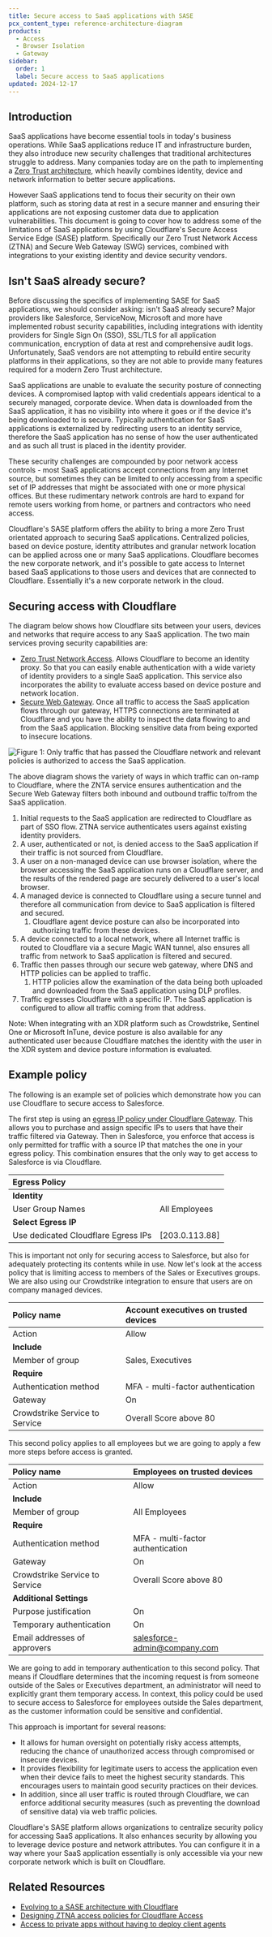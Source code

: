 ```yaml
---
title: Secure access to SaaS applications with SASE
pcx_content_type: reference-architecture-diagram
products:
  - Access
  - Browser Isolation
  - Gateway
sidebar:
  order: 1
  label: Secure access to SaaS applications
updated: 2024-12-17
---
```


## Introduction

SaaS applications have become essential tools in today's business operations. While SaaS applications reduce IT and infrastructure burden, they also introduce new security challenges that traditional architectures struggle to address. Many companies today are on the path to implementing a [Zero Trust architecture](https://zerotrustroadmap.org/), which heavily combines identity, device and network information to better secure applications.

However SaaS applications tend to focus their security on their own platform, such as storing data at rest in a secure manner and ensuring their applications are not exposing customer data due to application vulnerabilities. This document is going to cover how to address some of the limitations of SaaS applications by using Cloudflare's Secure Access Service Edge (SASE) platform. Specifically our Zero Trust Network Access (ZTNA) and Secure Web Gateway (SWG) services, combined with integrations to your existing identity and device security vendors.

## Isn't SaaS already secure?

Before discussing the specifics of implementing SASE for SaaS applications, we should consider asking: isn't SaaS already secure? Major providers like Salesforce, ServiceNow, Microsoft and more have implemented robust security capabilities, including integrations with identity providers for Single Sign On (SSO), SSL/TLS for all application communication, encryption of data at rest and comprehensive audit logs. Unfortunately, SaaS vendors are not attempting to rebuild entire security platforms in their applications, so they are not able to provide many features required for a modern Zero Trust architecture.

SaaS applications are unable to evaluate the security posture of connecting devices. A compromised laptop with valid credentials appears identical to a securely managed, corporate device. When data is downloaded from the SaaS application, it has no visibility into where it goes or if the device it's being downloaded to is secure. Typically authentication for SaaS applications is externalized by redirecting users to an identity service, therefore the SaaS application has no sense of how the user authenticated and as such all trust is placed in the identity provider.

These security challenges are compounded by poor network access controls \- most SaaS applications accept connections from any Internet source, but sometimes they can be limited to only accessing from a specific set of IP addresses that might be associated with one or more physical offices. But these rudimentary network controls are hard to expand for remote users working from home, or partners and contractors who need access.

Cloudflare's SASE platform offers the ability to bring a more Zero Trust orientated approach to securing SaaS applications. Centralized policies, based on device posture, identity attributes and granular network location can be applied across one or many SaaS applications. Cloudflare becomes the new corporate network, and it's possible to gate access to Internet based SaaS applications to those users and devices that are connected to Cloudflare. Essentially it's a new corporate network in the cloud.

## Securing access with Cloudflare

The diagram below shows how Cloudflare sits between your users, devices and networks that require access to any SaaS application. The two main services proving security capabilities are:

- [Zero Trust Network Access](/cloudflare-one/policies/access/). Allows Cloudflare to become an identity proxy. So that you can easily enable authentication with a wide variety of identity providers to a single SaaS application. This service also incorporates the ability to evaluate access based on device posture and network location.
- [Secure Web Gateway](/cloudflare-one/policies/gateway/). Once all traffic to access the SaaS application flows through our gateway, HTTPS connections are terminated at Cloudflare and you have the ability to inspect the data flowing to and from the SaaS application. Blocking sensitive data from being exported to insecure locations.

![Figure 1: Only traffic that has passed the Cloudflare network and relevant policies is authorized to access the SaaS application.](~/assets/images/reference-architecture/secure-access-to-saas-applications-with-sase/figure1.svg "Figure 1: Only traffic that has passed the Cloudflare network and relevant policies is authorized to access the SaaS application.")

The above diagram shows the variety of ways in which traffic can on-ramp to Cloudflare, where the ZNTA service ensures authentication and the Secure Web Gateway filters both inbound and outbound traffic to/from the SaaS application.

1. Initial requests to the SaaS application are redirected to Cloudflare as part of SSO flow. ZTNA service authenticates users against existing identity providers.
2. A user, authenticated or not, is denied access to the SaaS application if their traffic is not sourced from Cloudflare.
3. A user on a non-managed device can use browser isolation, where the browser accessing the SaaS application runs on a Cloudflare server, and the results of the rendered page are securely delivered to a user's local browser.
4. A managed device is connected to Cloudflare using a secure tunnel and therefore all communication from device to SaaS application is filtered and secured.
   1. Cloudflare agent device posture can also be incorporated into authorizing traffic from these devices.
5. A device connected to a local network, where all Internet traffic is routed to Cloudflare via a secure Magic WAN tunnel, also ensures all traffic from network to SaaS application is filtered and secured.
6. Traffic then passes through our secure web gateway, where DNS and HTTP policies can be applied to traffic.
   1. HTTP policies allow the examination of the data being both uploaded and downloaded from the SaaS application using DLP profiles.
7. Traffic egresses Cloudflare with a specific IP. The SaaS application is configured to allow all traffic coming from that address.

Note: When integrating with an XDR platform such as Crowdstrike, Sentinel One or Microsoft InTune, device posture is also available for any authenticated user because Cloudflare matches the identity with the user in the XDR system and device posture information is evaluated.

## Example policy

The following is an example set of policies which demonstrate how you can use Cloudflare to secure access to Salesforce.

The first step is using an [egress IP policy under Cloudflare Gateway](/cloudflare-one/policies/gateway/egress-policies/). This allows you to purchase and assign specific IPs to users that have their traffic filtered via Gateway. Then in Salesforce, you enforce that access is only permitted for traffic with a source IP that matches the one in your egress policy. This combination ensures that the only way to get access to Salesforce is via Cloudflare.

| Egress Policy                       |                  |
| :---------------------------------- | :--------------- |
| **Identity**                        |                  |
| User Group Names                    | All Employees    |
| **Select Egress IP**                |                  |
| Use dedicated Cloudflare Egress IPs | \[203.0.113.88\] |

This is important not only for securing access to Salesforce, but also for adequately protecting its contents while in use. Now let's look at the access policy that is limiting access to members of the Sales or Executives groups. We are also using our Crowdstrike integration to ensure that users are on company managed devices.

| Policy name                    | Account executives on trusted devices |
| :----------------------------- | :------------------------------------ |
| Action                         | Allow                                 |
| **Include**                    |                                       |
| Member of group                | Sales, Executives                     |
| **Require**                    |                                       |
| Authentication method          | MFA \- multi-factor authentication    |
| Gateway                        | On                                    |
| Crowdstrike Service to Service | Overall Score above 80                |

This second policy applies to all employees but we are going to apply a few more steps before access is granted.

| Policy name                    | Employees on trusted devices       |
| :----------------------------- | :--------------------------------- |
| Action                         | Allow                              |
| **Include**                    |                                    |
| Member of group                | All Employees                      |
| **Require**                    |                                    |
| Authentication method          | MFA \- multi-factor authentication |
| Gateway                        | On                                 |
| Crowdstrike Service to Service | Overall Score above 80             |
| **Additional Settings**        |                                    |
| Purpose justification          | On                                 |
| Temporary authentication       | On                                 |
| Email addresses of approvers   | salesforce-admin@company.com       |

We are going to add in temporary authentication to this second policy. That means if Cloudflare determines that the incoming request is from someone outside of the Sales or Executives department, an administrator will need to explicitly grant them temporary access. In context, this policy could be used to secure access to Salesforce for employees outside the Sales department, as the customer information could be sensitive and confidential.

This approach is important for several reasons:

- It allows for human oversight on potentially risky access attempts, reducing the chance of unauthorized access through compromised or insecure devices.
- It provides flexibility for legitimate users to access the application even when their device fails to meet the highest security standards. This encourages users to maintain good security practices on their devices.
- In addition, since all user traffic is routed through Cloudflare, we can enforce additional security measures (such as preventing the download of sensitive data) via web traffic policies.

Cloudflare's SASE platform allows organizations to centralize security policy for accessing SaaS applications. It also enhances security by allowing you to leverage device posture and network attributes. You can configure it in a way where your SaaS application essentially is only accessible via your new corporate network which is built on Cloudflare.

## Related Resources

- [Evolving to a SASE architecture with Cloudflare](/reference-architecture/architectures/sase/)
- [Designing ZTNA access policies for Cloudflare Access](/reference-architecture/design-guides/designing-ztna-access-policies/)
- [Access to private apps without having to deploy client agents](/reference-architecture/diagrams/sase/sase-clientless-access-private-dns/)
